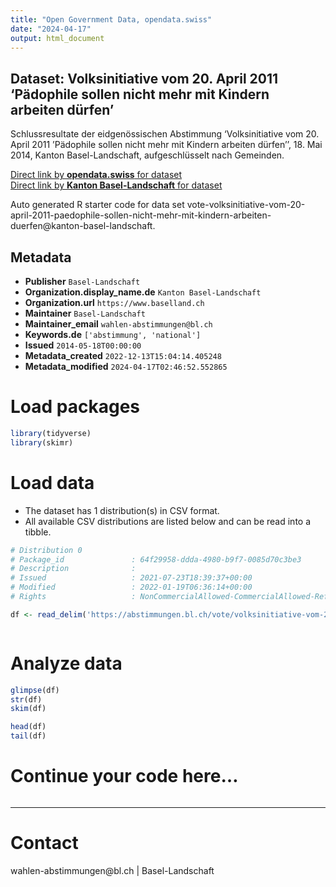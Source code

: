 ```yaml
---
title: "Open Government Data, opendata.swiss"
date: "2024-04-17"
output: html_document
---
```


## Dataset: Volksinitiative vom 20. April 2011 'Pädophile sollen nicht mehr mit Kindern arbeiten dürfen'

Schlussresultate der eidgenössischen Abstimmung 'Volksinitiative vom 20. April 2011 'Pädophile sollen nicht mehr mit Kindern arbeiten dürfen'', 18. Mai 2014, Kanton Basel-Landschaft, aufgeschlüsselt nach Gemeinden.

[Direct link by **opendata.swiss** for dataset](https://opendata.swiss/de/dataset/volksinitiative-vom-20-april-2011-padophile-sollen-nicht-mehr-mit-kindern-arbeiten-durfen1)<br>
[Direct link by **Kanton Basel-Landschaft** for dataset](https://abstimmungen.bl.ch/vote/volksinitiative-vom-20-april-2011-paedophile-sollen-nicht-mehr-mit-kindern-arbeiten-duerfen/data)

Auto generated R starter code for data set vote-volksinitiative-vom-20-april-2011-paedophile-sollen-nicht-mehr-mit-kindern-arbeiten-duerfen@kanton-basel-landschaft.

## Metadata

- **Publisher** `Basel-Landschaft`
- **Organization.display_name.de** `Kanton Basel-Landschaft`
- **Organization.url** `https://www.baselland.ch`
- **Maintainer** `Basel-Landschaft`
- **Maintainer_email** `wahlen-abstimmungen@bl.ch`
- **Keywords.de** `['abstimmung', 'national']`
- **Issued** `2014-05-18T00:00:00`
- **Metadata_created** `2022-12-13T15:04:14.405248`
- **Metadata_modified** `2024-04-17T02:46:52.552865`


# Load packages

```r

library(tidyverse)
library(skimr)

```

# Load data

-   The dataset has 1 distribution(s) in CSV format.
-   All available CSV distributions are listed below and can be read into a tibble.

```r

# Distribution 0
# Package_id               : 64f29958-ddda-4980-b9f7-0085d70c3be3
# Description              : 
# Issued                   : 2021-07-23T18:39:37+00:00
# Modified                 : 2022-01-19T06:36:14+00:00
# Rights                   : NonCommercialAllowed-CommercialAllowed-ReferenceRequired

df <- read_delim('https://abstimmungen.bl.ch/vote/volksinitiative-vom-20-april-2011-paedophile-sollen-nicht-mehr-mit-kindern-arbeiten-duerfen/data-csv')



```

# Analyze data

```r

glimpse(df)
str(df)
skim(df)

head(df)
tail(df)

```

# Continue your code here...

```r

```

------------------------------------------------------------------------

# Contact

wahlen-abstimmungen@bl.ch | Basel-Landschaft
